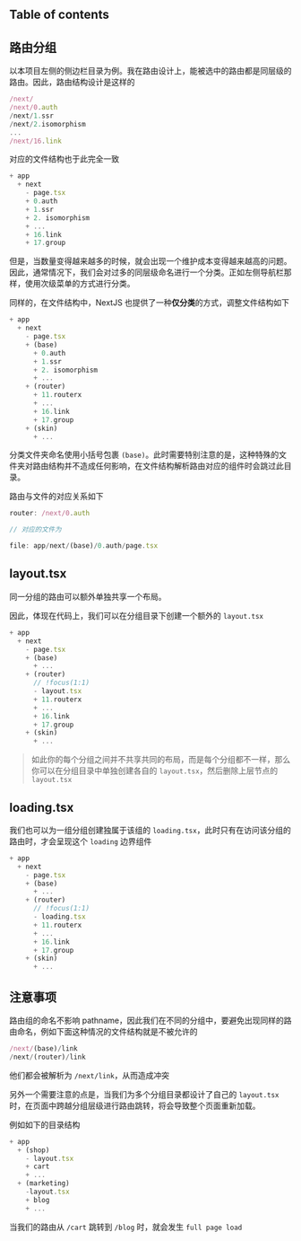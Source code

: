 
## Table of contents

## 路由分组

以本项目左侧的侧边栏目录为例。我在路由设计上，能被选中的路由都是同层级的路由。因此，路由结构设计是这样的

```js
/next/
/next/0.auth
/next/1.ssr
/next/2.isomorphism
...
/next/16.link
```

对应的文件结构也于此完全一致

```js
+ app
  + next
    - page.tsx
    + 0.auth
    + 1.ssr
    + 2. isomorphism
    + ...
    + 16.link
    + 17.group
```

但是，当数量变得越来越多的时候，就会出现一个维护成本变得越来越高的问题。因此，通常情况下，我们会对过多的同层级命名进行一个分类。正如左侧导航栏那样，使用次级菜单的方式进行分类。

同样的，在文件结构中，NextJS 也提供了一种**仅分类**的方式，调整文件结构如下

```js
+ app
  + next
    - page.tsx
    + (base)
      + 0.auth
      + 1.ssr
      + 2. isomorphism
      + ...
    + (router)
      + 11.routerx
      + ...
      + 16.link
      + 17.group
    + (skin)
      + ...
```

分类文件夹命名使用小括号包裹 `(base)`。此时需要特别注意的是，这种特殊的文件夹对路由结构并不造成任何影响，在文件结构解析路由对应的组件时会跳过此目录。

路由与文件的对应关系如下

```js
router: /next/0.auth

// 对应的文件为

file: app/next/(base)/0.auth/page.tsx
```

## layout.tsx

同一分组的路由可以额外单独共享一个布局。

因此，体现在代码上，我们可以在分组目录下创建一个额外的 `layout.tsx`

```js
+ app
  + next
    - page.tsx
    + (base)
      + ...
    + (router)
      // !focus(1:1)
      - layout.tsx
      + 11.routerx
      + ...
      + 16.link
      + 17.group
    + (skin)
      + ...
```

> 如此你的每个分组之间并不共享共同的布局，而是每个分组都不一样，那么你可以在分组目录中单独创建各自的 `layout.tsx`，然后删除上层节点的 `layout.tsx`

## loading.tsx

我们也可以为一组分组创建独属于该组的 `loading.tsx`，此时只有在访问该分组的路由时，才会呈现这个 `loading` 边界组件

```js
+ app
  + next
    - page.tsx
    + (base)
      + ...
    + (router)
      // !focus(1:1)
      - loading.tsx
      + 11.routerx
      + ...
      + 16.link
      + 17.group
    + (skin)
      + ...
```

## 注意事项

路由组的命名不影响 pathname，因此我们在不同的分组中，要避免出现同样的路由命名，例如下面这种情况的文件结构就是不被允许的

```js
/next/(base)/link
/next/(router)/link
```

他们都会被解析为 `/next/link`，从而造成冲突


另外一个需要注意的点是，当我们为多个分组目录都设计了自己的 `layout.tsx`时，在页面中跨越分组层级进行路由跳转，将会导致整个页面重新加载。


例如如下的目录结构

```js
+ app
  + (shop)
    - layout.tsx
    + cart
    + ...
  + (marketing)
    -layout.tsx
    + blog
    + ...
```

当我们的路由从 `/cart` 跳转到 `/blog` 时，就会发生 `full page load`
